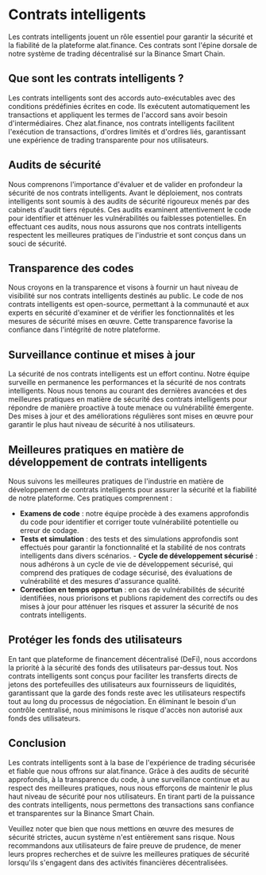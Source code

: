 # Contrats intelligents

Les contrats intelligents jouent un rôle essentiel pour garantir la sécurité et la fiabilité de la plateforme alat.finance. Ces contrats sont l'épine dorsale de notre système de trading décentralisé sur la Binance Smart Chain.

## Que sont les contrats intelligents ?

Les contrats intelligents sont des accords auto-exécutables avec des conditions prédéfinies écrites en code. Ils exécutent automatiquement les transactions et appliquent les termes de l'accord sans avoir besoin d'intermédiaires. Chez alat.finance, nos contrats intelligents facilitent l'exécution de transactions, d'ordres limités et d'ordres liés, garantissant une expérience de trading transparente pour nos utilisateurs.

## Audits de sécurité

Nous comprenons l'importance d'évaluer et de valider en profondeur la sécurité de nos contrats intelligents. Avant le déploiement, nos contrats intelligents sont soumis à des audits de sécurité rigoureux menés par des cabinets d'audit tiers réputés. Ces audits examinent attentivement le code pour identifier et atténuer les vulnérabilités ou faiblesses potentielles. En effectuant ces audits, nous nous assurons que nos contrats intelligents respectent les meilleures pratiques de l'industrie et sont conçus dans un souci de sécurité.

## Transparence des codes

Nous croyons en la transparence et visons à fournir un haut niveau de visibilité sur nos contrats intelligents destinés au public. Le code de nos contrats intelligents est open-source, permettant à la communauté et aux experts en sécurité d'examiner et de vérifier les fonctionnalités et les mesures de sécurité mises en œuvre. Cette transparence favorise la confiance dans l'intégrité de notre plateforme.

## Surveillance continue et mises à jour

La sécurité de nos contrats intelligents est un effort continu. Notre équipe surveille en permanence les performances et la sécurité de nos contrats intelligents. Nous nous tenons au courant des dernières avancées et des meilleures pratiques en matière de sécurité des contrats intelligents pour répondre de manière proactive à toute menace ou vulnérabilité émergente. Des mises à jour et des améliorations régulières sont mises en œuvre pour garantir le plus haut niveau de sécurité à nos utilisateurs.

## Meilleures pratiques en matière de développement de contrats intelligents

Nous suivons les meilleures pratiques de l'industrie en matière de développement de contrats intelligents pour assurer la sécurité et la fiabilité de notre plateforme. Ces pratiques comprennent :

- **Examens de code** : notre équipe procède à des examens approfondis du code pour identifier et corriger toute vulnérabilité potentielle ou erreur de codage.
- **Tests et simulation** : des tests et des simulations approfondis sont effectués pour garantir la fonctionnalité et la stabilité de nos contrats intelligents dans divers scénarios.
- **Cycle de développement sécurisé** : nous adhérons à un cycle de vie de développement sécurisé, qui comprend des pratiques de codage sécurisé, des évaluations de vulnérabilité et des mesures d'assurance qualité.
- **Correction en temps opportun** : en cas de vulnérabilités de sécurité identifiées, nous priorisons et publions rapidement des correctifs ou des mises à jour pour atténuer les risques et assurer la sécurité de nos contrats intelligents.

## Protéger les fonds des utilisateurs

En tant que plateforme de financement décentralisé (DeFi), nous accordons la priorité à la sécurité des fonds des utilisateurs par-dessus tout. Nos contrats intelligents sont conçus pour faciliter les transferts directs de jetons des portefeuilles des utilisateurs aux fournisseurs de liquidités, garantissant que la garde des fonds reste avec les utilisateurs respectifs tout au long du processus de négociation. En éliminant le besoin d'un contrôle centralisé, nous minimisons le risque d'accès non autorisé aux fonds des utilisateurs.

## Conclusion

Les contrats intelligents sont à la base de l'expérience de trading sécurisée et fiable que nous offrons sur alat.finance. Grâce à des audits de sécurité approfondis, à la transparence du code, à une surveillance continue et au respect des meilleures pratiques, nous nous efforçons de maintenir le plus haut niveau de sécurité pour nos utilisateurs. En tirant parti de la puissance des contrats intelligents, nous permettons des transactions sans confiance et transparentes sur la Binance Smart Chain.

Veuillez noter que bien que nous mettions en œuvre des mesures de sécurité strictes, aucun système n'est entièrement sans risque. Nous recommandons aux utilisateurs de faire preuve de prudence, de mener leurs propres recherches et de suivre les meilleures pratiques de sécurité lorsqu'ils s'engagent dans des activités financières décentralisées.